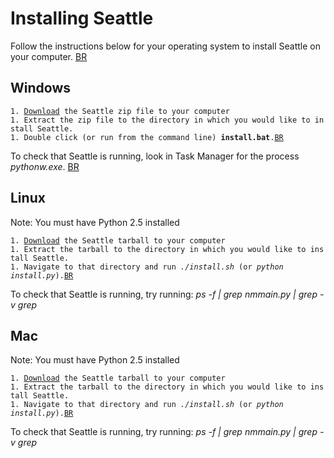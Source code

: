 = Installing Seattle =
Follow the instructions below for your operating system to install Seattle on your computer.
[[BR]]

== Windows ==
 1. [http://seattle.cs.washington.edu/dist/seattle_win.zip Download] the Seattle zip file to your computer
 1. Extract the zip file to the directory in which you would like to install Seattle.
 1. Double click (or run from the command line) '''install.bat'''.[[BR]]
 
To check that Seattle is running, look in Task Manager for the process ''pythonw.exe''.
[[BR]]

== Linux ==
Note: You must have Python 2.5 installed
 1. [http://seattle.cs.washington.edu/dist/seattle_linux.tgz Download] the Seattle tarball to your computer
 1. Extract the tarball to the directory in which you would like to install Seattle.
 1. Navigate to that directory and run ''./install.sh'' (or ''python install.py'').[[BR]]

To check that Seattle is running, try running: ''ps -f | grep nmmain.py | grep -v grep''

== Mac ==
Note: You must have Python 2.5 installed
 1. [http://seattle.cs.washington.edu/dist/seattle_mac.tgz Download] the Seattle tarball to your computer
 1. Extract the tarball to the directory in which you would like to install Seattle.
 1. Navigate to that directory and run ''./install.sh'' (or ''python install.py'').[[BR]]

To check that Seattle is running, try running: ''ps -f | grep nmmain.py | grep -v grep''